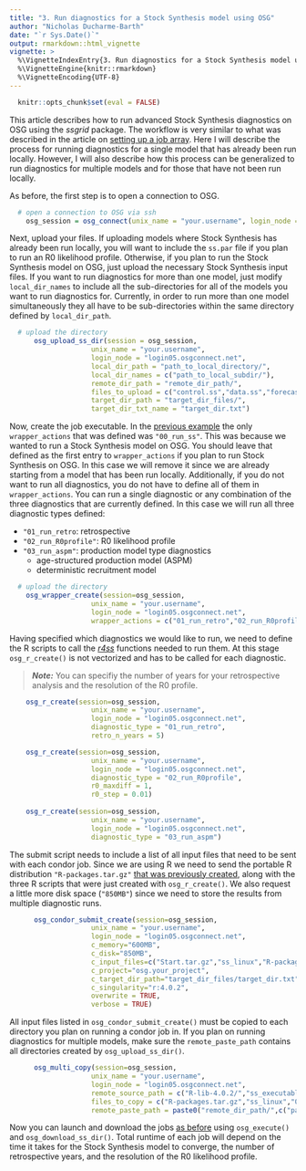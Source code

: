 ```yaml
---
title: "3. Run diagnostics for a Stock Synthesis model using OSG"
author: "Nicholas Ducharme-Barth"
date: "`r Sys.Date()`"
output: rmarkdown::html_vignette
vignette: >
  %\VignetteIndexEntry{3. Run diagnostics for a Stock Synthesis model using OSG}
  %\VignetteEngine{knitr::rmarkdown}
  %\VignetteEncoding{UTF-8}
---
```


```r
  knitr::opts_chunk$set(eval = FALSE)
```

This article describes how to run advanced Stock Synthesis diagnostics on OSG using the *ssgrid* package.
The workflow is very similar to what was described in the article on [setting up a job array](https://n-ducharmebarth-noaa.github.io/ssgrid/articles/02_model_ensemble.html).
Here I will describe the process for running diagnostics for a single model that has already been run locally.
However, I will also describe how this process can be generalized to run diagnostics for multiple models and for those that have not been run locally.

As before, the first step is to open a connection to OSG.

```r
  # open a connection to OSG via ssh
  	osg_session = osg_connect(unix_name = "your.username", login_node = "login05.osgconnect.net")
```

Next, upload your files. If uploading models where Stock Synthesis has already been run locally, you will want to include the `ss.par` file if you plan to run an R0 likelihood profile.
Otherwise, if you plan to run the Stock Synthesis model on OSG, just upload the necessary Stock Synthesis input files.
If you want to run diagnostics for more than one model, just modify `local_dir_names` to include all the sub-directories for all of the models you want to run diagnostics for.
Currently, in order to run more than one model simultaneously they all have to be sub-directories within the same directory defined by `local_dir_path`. 

```r
  # upload the directory
	  osg_upload_ss_dir(session = osg_session,
					unix_name = "your.username",
					login_node = "login05.osgconnect.net",
					local_dir_path = "path_to_local_directory/",
					local_dir_names = c("path_to_local_subdir/"),
					remote_dir_path = "remote_dir_path/",
					files_to_upload = c("control.ss","data.ss","forecast.ss","starter.ss","ss.par"),
					target_dir_path = "target_dir_files/",
					target_dir_txt_name = "target_dir.txt")
```

Now, create the job executable. In the [previous example](https://n-ducharmebarth-noaa.github.io/ssgrid/articles/02_model_ensemble.html) the only `wrapper_actions` that was defined was `"00_run_ss"`.
This was because we wanted to run a Stock Synthesis model on OSG. You should leave that defined as the first entry to `wrapper_actions` if you plan to run Stock Synthesis on OSG.
In this case we will remove it since we are already starting from a model that has been run locally.
Additionally, if you do not want to run all diagnostics, you do not have to define all of them in `wrapper_actions`. 
You can run a single diagnostic or any combination of the three diagnostics that are currently defined.
In this case we will run all three diagnostic types defined:

- `"01_run_retro`: retrospective
- `"02_run_R0profile"`: R0 likelihood profile
- `"03_run_aspm"`: production model type diagnostics
	- age-structured production model (ASPM)
	- deterministic recruitment model

```r
  # upload the directory
	osg_wrapper_create(session=osg_session,
					unix_name = "your.username",
					login_node = "login05.osgconnect.net",
					wrapper_actions = c("01_run_retro","02_run_R0profile","03_run_aspm"))
```

Having specified which diagnostics we would like to run, we need to define the R scripts to call the [*r4ss*](https://github.com/r4ss/r4ss) functions needed to run them.
At this stage `osg_r_create()` is not vectorized and has to be called for each diagnostic.

> **_Note:_** You can specifiy the number of years for your retrospective analysis and the resolution of the R0 profile.

```r
	osg_r_create(session=osg_session,
					unix_name = "your.username",
					login_node = "login05.osgconnect.net",
					diagnostic_type = "01_run_retro",
					retro_n_years = 5)

	osg_r_create(session=osg_session,
					unix_name = "your.username",
					login_node = "login05.osgconnect.net",
					diagnostic_type = "02_run_R0profile",
					r0_maxdiff = 1,
					r0_step = 0.01)
	
	osg_r_create(session=osg_session,
					unix_name = "your.username",
					login_node = "login05.osgconnect.net",
					diagnostic_type = "03_run_aspm")
```

The submit script needs to include a list of all input files that need to be sent with each condor job.
Since we are using R we need to send the portable R distribution `"R-packages.tar.gz"` [that was previously created](https://n-ducharmebarth-noaa.github.io/ssgrid/articles/01_setup_osg.html), along with the three R scripts that were just created with `osg_r_create()`. 
We also request a little more disk space (`"850MB"`) since we need to store the results from multiple diagnostic runs.

```r
	  osg_condor_submit_create(session=osg_session,
					unix_name = "your.username",
					login_node = "login05.osgconnect.net",
					c_memory="600MB",
					c_disk="850MB",
					c_input_files=c("Start.tar.gz","ss_linux","R-packages.tar.gz","01_run_retro.r","02_run_R0profile.r","03_run_aspm.r"),
					c_project="osg.your_project",
					c_target_dir_path="target_dir_files/target_dir.txt",
					c_singularity="r:4.0.2",
					overwrite = TRUE,
					verbose = TRUE)
```

All input files listed in `osg_condor_submit_create()` must be copied to each directory you plan on running a condor job in.
If you plan on running diagnostics for multiple models, make sure the `remote_paste_path` contains all directories created by `osg_upload_ss_dir()`.

```r
	  osg_multi_copy(session=osg_session,
					unix_name = "your.username",
					login_node = "login05.osgconnect.net",
					remote_source_path = c("R-lib-4.0.2/","ss_executable/3.30.16.00_safe/","scripts/r/","scripts/r/","scripts/r/"),
					files_to_copy = c("R-packages.tar.gz","ss_linux","01_run_retro.r","02_run_R0profile.r","03_run_aspm.r"),
					remote_paste_path = paste0("remote_dir_path/",c("path_to_local_subdir/"),"/"))
```

Now you can launch and download the jobs [as before](https://n-ducharmebarth-noaa.github.io/ssgrid/articles/02_model_ensemble.html) using `osg_execute()` and `osg_download_ss_dir()`.
Total runtime of each job will depend on the time it takes for the Stock Synthesis model to converge, the number of retrospective years, and the resolution of the R0 likelihood profile. 